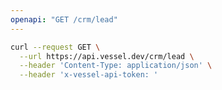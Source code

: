 ```yaml
---
openapi: "GET /crm/lead"
---
```


<RequestExample>

```bash Request
curl --request GET \
  --url https://api.vessel.dev/crm/lead \
  --header 'Content-Type: application/json' \
  --header 'x-vessel-api-token: '
```

</RequestExample>
